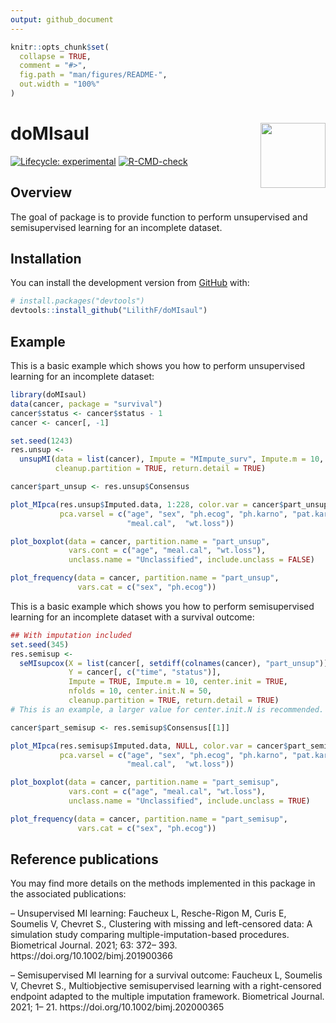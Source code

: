```yaml
---
output: github_document
---
```


<!-- README.md is generated from README.Rmd. Please edit that file -->

```r
knitr::opts_chunk$set(
  collapse = TRUE,
  comment = "#>",
  fig.path = "man/figures/README-",
  out.width = "100%"
)
```

# doMIsaul <img src='man/figures/logo.png' align="right" height="104" />


<!-- badges: start -->
[![Lifecycle: experimental](https://img.shields.io/badge/lifecycle-experimental-orange.svg)](https://lifecycle.r-lib.org/articles/stages.html#experimental)
[![R-CMD-check](https://github.com/LilithF/doMIsaul/workflows/R-CMD-check/badge.svg)](https://github.com/LilithF/doMIsaul/actions)
<!-- badges: end -->

## Overview

The goal of \code{doMIsaul} package is to provide function to perform 
unsupervised and semisupervised learning for an incomplete dataset.

## Installation

<!-- You can install the released version of doMIsaul from -->
<!-- [CRAN](https://CRAN.R-project.org) with: -->

<!-- ``` r -->
<!-- install.packages("doMIsaul") -->
<!-- ``` -->

You can install the development version from [GitHub](https://github.com/) with:

``` r
# install.packages("devtools")
devtools::install_github("LilithF/doMIsaul")
```
## Example

This is a basic example which shows you how to perform unsupervised learning 
for an incomplete dataset:

```r
library(doMIsaul)
data(cancer, package = "survival")
cancer$status <- cancer$status - 1
cancer <- cancer[, -1]

set.seed(1243)
res.unsup <- 
  unsupMI(data = list(cancer), Impute = "MImpute_surv", Impute.m = 10,
          cleanup.partition = TRUE, return.detail = TRUE)

cancer$part_unsup <- res.unsup$Consensus

plot_MIpca(res.unsup$Imputed.data, 1:228, color.var = cancer$part_unsup,
           pca.varsel = c("age", "sex", "ph.ecog", "ph.karno", "pat.karno",
                          "meal.cal",  "wt.loss"))

plot_boxplot(data = cancer, partition.name = "part_unsup",
             vars.cont = c("age", "meal.cal", "wt.loss"),
             unclass.name = "Unclassified", include.unclass = FALSE)

plot_frequency(data = cancer, partition.name = "part_unsup",
               vars.cat = c("sex", "ph.ecog"))

```

This is a basic example which shows you how to perform semisupervised learning 
for an incomplete dataset with a survival outcome:


```r
## With imputation included
set.seed(345)
res.semisup <- 
  seMIsupcox(X = list(cancer[, setdiff(colnames(cancer), "part_unsup")]),
             Y = cancer[, c("time", "status")],
             Impute = TRUE, Impute.m = 10, center.init = TRUE,
             nfolds = 10, center.init.N = 50, 
             cleanup.partition = TRUE, return.detail = TRUE)
# This is an example, a larger value for center.init.N is recommended.

cancer$part_semisup <- res.semisup$Consensus[[1]]

plot_MIpca(res.semisup$Imputed.data, NULL, color.var = cancer$part_semisup,
           pca.varsel = c("age", "sex", "ph.ecog", "ph.karno", "pat.karno",
                          "meal.cal",  "wt.loss"))

plot_boxplot(data = cancer, partition.name = "part_semisup",
             vars.cont = c("age", "meal.cal", "wt.loss"),
             unclass.name = "Unclassified", include.unclass = TRUE)

plot_frequency(data = cancer, partition.name = "part_semisup",
               vars.cat = c("sex", "ph.ecog"))


```

<!-- You'll still need to render `README.Rmd` regularly, to keep `README.md` up-to-date. `devtools::build_readme()` is handy for this. You could also use GitHub Actions to re-render `README.Rmd` every time you push. An example workflow can be found here: <https://github.com/r-lib/actions/tree/master/examples>. -->


<!-- Don't forget to commit and push the resulting figure files, so they display on GitHub and CRAN. -->

## Reference publications
You may find more details on the methods implemented in this package in the 
associated publications: 

-- Unsupervised MI learning: Faucheux L, Resche-Rigon M, Curis E, Soumelis V, 
Chevret S., Clustering with missing and left-censored data: A simulation study
comparing multiple-imputation-based procedures. Biometrical Journal. 2021;
63: 372– 393. https://doi.org/10.1002/bimj.201900366

-- Semisupervised MI learning for a survival outcome: Faucheux L, Soumelis V,
Chevret S., Multiobjective semisupervised learning with a right-censored
endpoint adapted to the multiple imputation framework. Biometrical Journal.
2021; 1– 21. https://doi.org/10.1002/bimj.202000365



<!-- + add ref to COVID when published as an ex of application -->
